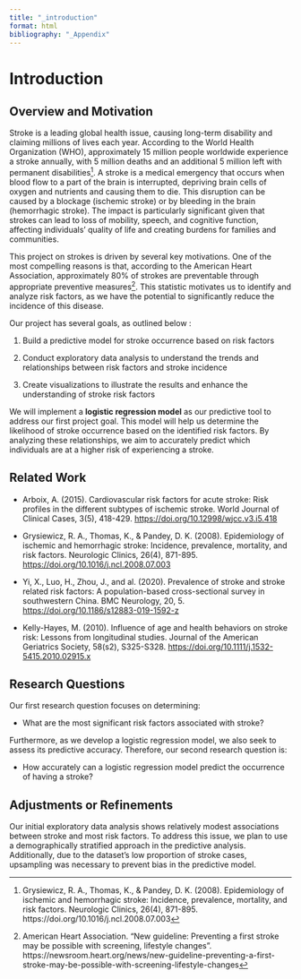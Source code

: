 ```yaml
---
title: "_introduction"
format: html
bibliography: "_Appendix"
---
```


# Introduction

## Overview and Motivation

Stroke is a leading global health issue, causing long-term disability and claiming millions of lives each year. According to the World Health Organization (WHO), approximately 15 million people worldwide experience a stroke annually, with 5 million deaths and an additional 5 million left with permanent disabilities[^1]. A stroke is a medical emergency that occurs when blood flow to a part of the brain is interrupted, depriving brain cells of oxygen and nutrients and causing them to die. This disruption can be caused by a blockage (ischemic stroke) or by bleeding in the brain (hemorrhagic stroke). The impact is particularly significant given that strokes can lead to loss of mobility, speech, and cognitive function, affecting individuals’ quality of life and creating burdens for families and communities.

[^1]: Grysiewicz, R. A., Thomas, K., & Pandey, D. K. (2008). Epidemiology of ischemic and hemorrhagic stroke: Incidence, prevalence, mortality, and risk factors. Neurologic Clinics, 26(4), 871-895. https://doi.org/10.1016/j.ncl.2008.07.003

This project on strokes is driven by several key motivations. One of the most compelling reasons is that, according to the American Heart Association, approximately 80% of strokes are preventable through appropriate preventive measures[^2]. This statistic motivates us to identify and analyze risk factors, as we have the potential to significantly reduce the incidence of this disease.

[^2]: American Heart Association. “New guideline: Preventing a first stroke may be possible with screening, lifestyle changes”. https://newsroom.heart.org/news/new-guideline-preventing-a-first-stroke-may-be-possible-with-screening-lifestyle-changes

Our project has several goals, as outlined below :

1)  Build a predictive model for stroke occurrence based on risk factors

2)  Conduct exploratory data analysis to understand the trends and relationships between risk factors and stroke incidence

3)  Create visualizations to illustrate the results and enhance the understanding of stroke risk factors

We will implement a **logistic regression model** as our predictive tool to address our first project goal. This model will help us determine the likelihood of stroke occurrence based on the identified risk factors. By analyzing these relationships, we aim to accurately predict which individuals are at a higher risk of experiencing a stroke.

## Related Work

-   Arboix, A. (2015). Cardiovascular risk factors for acute stroke: Risk profiles in the different subtypes of ischemic stroke. World Journal of Clinical Cases, 3(5), 418-429. <https://doi.org/10.12998/wjcc.v3.i5.418>

-   Grysiewicz, R. A., Thomas, K., & Pandey, D. K. (2008). Epidemiology of ischemic and hemorrhagic stroke: Incidence, prevalence, mortality, and risk factors. Neurologic Clinics, 26(4), 871-895. <https://doi.org/10.1016/j.ncl.2008.07.003>

-   Yi, X., Luo, H., Zhou, J., and al. (2020). Prevalence of stroke and stroke related risk factors: A population-based cross-sectional survey in southwestern China. BMC Neurology, 20, 5. <https://doi.org/10.1186/s12883-019-1592-z>

-   Kelly-Hayes, M. (2010). Influence of age and health behaviors on stroke risk: Lessons from longitudinal studies. Journal of the American Geriatrics Society, 58(s2), S325-S328. <https://doi.org/10.1111/j.1532-5415.2010.02915.x>

## Research Questions

Our first research question focuses on determining:

-   What are the most significant risk factors associated with stroke?

Furthermore, as we develop a logistic regression model, we also seek to assess its predictive accuracy. Therefore, our second research question is:

-   How accurately can a logistic regression model predict the occurrence of having a stroke?

## Adjustments or Refinements

Our initial exploratory data analysis shows relatively modest associations between stroke and most risk factors. To address this issue, we plan to use a demographically stratified approach in the predictive analysis. Additionally, due to the dataset's low proportion of stroke cases, upsampling was necessary to prevent bias in the predictive model.

